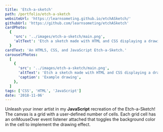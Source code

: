 ```yaml
---
title: 'Etch-a-sketch'
path: /portfolio/etch-a-sketch
websiteUrl: 'https://learnsometing.github.io/etchASketch/'
githubUrl: 'https://github.com/learnsometing/etchASketch'
cardPhoto:
  {
    'src': '../images/etch-a-sketch/main.png',
    'altText': 'Etch a sketch made with HTML and CSS displaying a drawing of a plant.',
  }
cardText: 'An HTML5, CSS, and JavaScript Etch-a-Sketch.'
carouselPhotos:
  [
    {
      'src': '../images/etch-a-sketch/main.png',
      'altText': 'Etch a sketch made with HTML and CSS displaying a drawing of a plant.',
      'caption': 'Example drawing',
    },
  ]
tags: ['CSS', 'HTML', 'JavaScript']
date: '2018-11-06'
---
```


<Grid item>
  <DescriptionParagraph variant={'body1'} gutterBottom>
    Unleash your inner artist in my <strong>JavaScript</strong> recreation of the Etch-a-Sketch!
  </DescriptionParagraph>
</Grid>
<Grid item>
  <DescriptionParagraph variant={'body1'} gutterBottom>
    The canvas is a grid with a user-defined number of cells. Each grid cell 
    has an onMouseOver event listener attached that toggles the background color in
    the cell to implement the drawing effect.
  </DescriptionParagraph>
</Grid>
